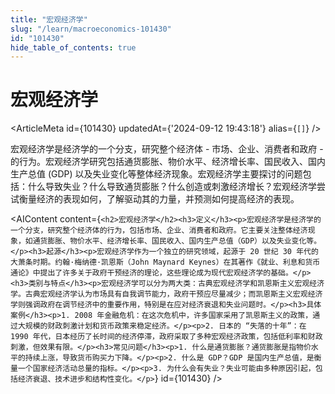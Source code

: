 ```yaml
---
title: "宏观经济学"
slug: "/learn/macroeconomics-101430"
id: "101430"
hide_table_of_contents: true
---
```



# 宏观经济学

<ArticleMeta id={101430} updatedAt={'2024-09-12 19:43:18'} alias={`[]`} />
<div className='border-solid border-b border-t-0 my-4 border-[var(--ifm-color-gray-300)]' />

宏观经济学是经济学的一个分支，研究整个经济体 - 市场、企业、消费者和政府 - 的行为。宏观经济学研究包括通货膨胀、物价水平、经济增长率、国民收入、国内生产总值 (GDP) 以及失业变化等整体经济现象。宏观经济学主要探讨的问题包括：什么导致失业？什么导致通货膨胀？什么创造或刺激经济增长？宏观经济学尝试衡量经济的表现如何，了解驱动其的力量，并预测如何提高经济的表现。

<AIContent content={`<h2>宏观经济学</h2><h3>定义</h3><p>宏观经济学是经济学的一个分支，研究整个经济体的行为，包括市场、企业、消费者和政府。它主要关注整体经济现象，如通货膨胀、物价水平、经济增长率、国民收入、国内生产总值（GDP）以及失业变化等。</p><h3>起源</h3><p>宏观经济学作为一个独立的研究领域，起源于 20 世纪 30 年代的大萧条时期。约翰·梅纳德·凯恩斯（John Maynard Keynes）在其著作《就业、利息和货币通论》中提出了许多关于政府干预经济的理论，这些理论成为现代宏观经济学的基础。</p><h3>类别与特点</h3><p>宏观经济学可以分为两大类：古典宏观经济学和凯恩斯主义宏观经济学。古典宏观经济学认为市场具有自我调节能力，政府干预应尽量减少；而凯恩斯主义宏观经济学则强调政府在调节经济中的重要作用，特别是在应对经济衰退和失业问题时。</p><h3>具体案例</h3><p>1. 2008 年金融危机：在这次危机中，许多国家采用了凯恩斯主义的政策，通过大规模的财政刺激计划和货币政策来稳定经济。</p><p>2. 日本的 “失落的十年”：在 1990 年代，日本经历了长时间的经济停滞，政府采取了多种宏观经济政策，包括低利率和财政刺激，但效果有限。</p><h3>常见问题</h3><p>1. 什么是通货膨胀？通货膨胀是指物价水平的持续上涨，导致货币购买力下降。</p><p>2. 什么是 GDP？GDP 是国内生产总值，是衡量一个国家经济活动总量的指标。</p><p>3. 为什么会有失业？失业可能由多种原因引起，包括经济衰退、技术进步和结构性变化。</p>`} id={101430} />
